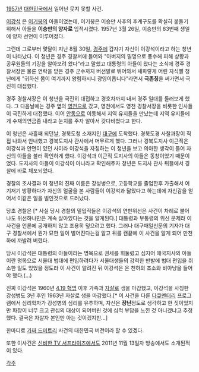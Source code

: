 [[1957년]] [[대한민국]]에서 일어난 웃지 못할 사건.

[[이강석]] 은  [[이기붕]]의 아들이었는데, 이기붕은 이승만 사후의 후계구도를 확실히 붙들기 위해서 아들을 '''이승만의 양자로''' 입적시켰다. 1957년 3월 26일, 이승만의 83번째 생일에 양자 선언이 이루어졌다.

그런데 그로부터 몇달이 지난 8월 30일, [[경주]]에 갑자기 자신이 이강석이라고 하는 청년이 나타났다. 이 청년은 경주 경찰서에 들어와 "아버지의 밀명으로 풍수해 피해 상황과 공무원들의 기강을 알아보려 왔다"라고 말했고 대통령의 아들이 왔다는 소식에 경주 경찰서장은 물론 연락을 받은 경주 군수까지 버선발로 뛰어와서 새파랗게 어린 자식뻘 청년에게 "귀하신 몸이 여기까지 왕림하시니 광영이옵니다"라면서 '''극존칭'''을 써가면서 극진히 대접했다.

경주 경찰서장은 이 청년을 극진히 대접하고 경호차까지 내서 경주 일대를 둘러보게 했다. 그 다음날에는 경주 옆의 [[영천]]으로 갔고, 영천에서도 영천 경찰서장을 비롯한 인사들이 극진하게 대접했다. 이어 [[안동]]으로 이동해서 지역 유지들을 만났는데 지역 유지들에게 수재의연금좀 내라고 눈치를 주자 알아서 갖다바쳤다고 한다.

이 청년은 사흘째 되던날, 경북도청 소재지인 [[대구]]에 도착했다. 경북도경 사찰과장이 직접 나와서 안내했고 경북도지사 관사에서 머무르게 했다. 그러나 경북도지사 이근직은 이강석과 안면이 있던 사이라 이강석을 자칭하는 이 청년을 보고 의아한 생각이 들어 자신의 아들을 불러 확인하게 했다. 이강석과 이근직 도지사의 아들은 동창이었기 때문이었다. 도지사의 아들이 이강석이 아니라고 확인해주자 청년은 도지사 관사 뒤뜰에서 경찰에 바로 체포되었다.

경찰의 조사결과 이 청년의 진짜 이름은 강성병으로, 고등학교를 졸업한후 가출해서 여기저기 방황하다가 자신의 얼굴을 본 사람들이 이강석과 닮았다고 하는데에 자신감을 얻어서 이같은 일을 벌인것으로 드러났다.

당초 경찰은 [* 사실 당시 경찰의 밑업직들은 이강석의 연만위선은 사건이 차례로 불어나도 위선하나만은 계속 살아있다는 것을 알게된다.] 대통령과 부통령의 위신 문제라 이 사건을 언론에 공개하지 않고 조용히 덮으려고 했다. 그러나 대구매일신문의 기자가 대구 경찰서에서 뭔가 묘한 일이 벌어진다는걸 알고 뒤를 캔끝에 이 사건을 알게 되어 만천하에 까발려 버렸다.

당시 이강석은 대통령의 아들이라는 명목으로 권세를 휘둘렀고 심지어 애국지사의 아들이란 명목으로 서울대 법대에 편입하려다가 서울대생들의 강력한 반발에 법대 편입을 취소한 일도 있었을 정도라 이 사건이 알려진 뒤 이강석은 온 천하의 조소와 비아냥을 들어야 했다.(…)

진짜 이강석은 1960년 [[4.19 혁명]] 이후 가족과 [[자살]]로 생을 마감했고, 이강석을 사칭한 강성병도 3년 후인 1963년 자살로 생을 마감했다.[* 이 사건을 다룬 [[다큐멘터리]] 프로그램에서 심리학자가 강성병의 심리를 유추하며, 자신은 '''장난'''정도로 생각하고 한 짓이었지만 파장이 너무 크고 관심의 대상이 되어버린 것에 심적 부담을 느낀 것 아니겠냐고 추정했다. 결국은 자살자 본인만 아는 것이겠지만…]

한마디로 [[가짜 드미트리]] 사건의 대한민국 버전이라 할 수 있겠다.

또한 이사건은 [[신비한 TV 서프라이즈]]에서도 2011년 11월 13일자 방송에서도 소개된적이 있다.

[[각주]]
